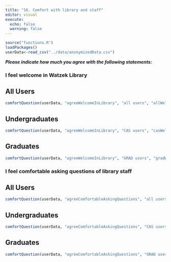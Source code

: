 ```yaml
---
title: "16. Comfort with library and staff"
editor: visual
execute:
  echo: false
  warning: false
---
```

```r
source("functions.R")
loadPackages()
userData<-read_csv("../data/anonymizedData.csv")
```
***Please indicate how much you agree with the following statements:***


### I feel welcome in Watzek Library
::: panel-tabset
## All Users

```r
comfortQuestion(userData, "agreeWelcomeInLibrary", "all users", "allWelcome.jpg", casOnly=FALSE, gradOnly=FALSE)

```

## Undergraduates

```r
comfortQuestion(userData, "agreeWelcomeInLibrary", "CAS users", "casWelcome.jpg", casOnly=TRUE, gradOnly=FALSE)
```

## Graduates

```r
comfortQuestion(userData, "agreeWelcomeInLibrary", "GRAD users", "gradWelcome.jpg", casOnly=FALSE, gradOnly=TRUE)
```
:::

### I feel comfortable asking questions of library staff
::: panel-tabset
## All Users

```r
comfortQuestion(userData, "agreeComfortableAskingQuestions", "all users", "allAskingQuestions.jpg", casOnly=FALSE, gradOnly=FALSE)

```

## Undergraduates

```r
comfortQuestion(userData, "agreeComfortableAskingQuestions", "CAS users", "casAskingQuestions.jpg", casOnly=TRUE, gradOnly=FALSE)
```

## Graduates

```r
comfortQuestion(userData, "agreeComfortableAskingQuestions", "GRAD users", "gradAskingQuestions.jpg", casOnly=FALSE, gradOnly=TRUE)
```
:::



